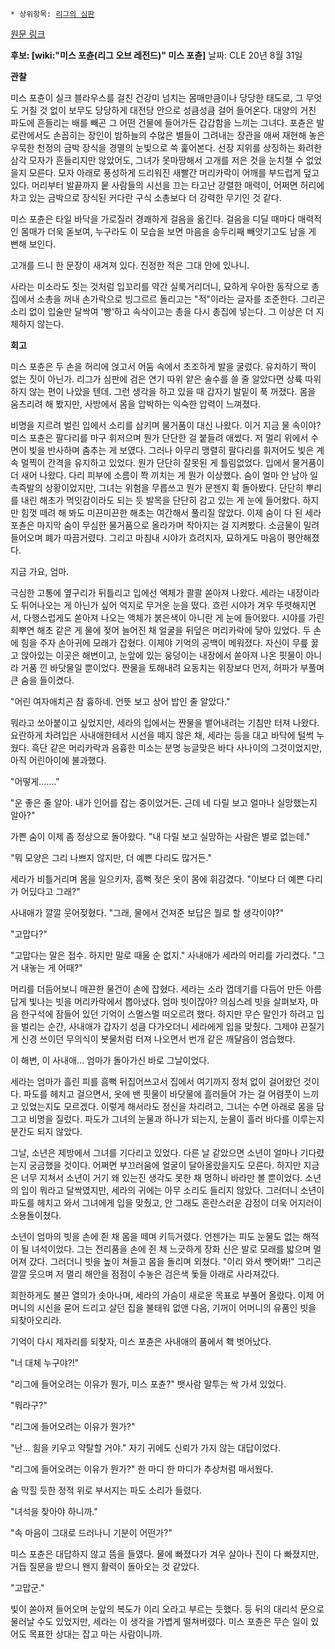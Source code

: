  * 상위항목: [[리그의 심판]]

[http://na.leagueoflegends.com/board/showthread.php?t=233054 원문 링크]

'''후보: [wiki:"미스 포츈(리그 오브 레전드)" 미스 포츈]'''
날짜: CLE 20년 8월 31일

'''관찰'''

미스 포츈이 실크 블라우스를 걸친 건강미 넘치는 몸매만큼이나 당당한 태도로, 그 무엇도 거칠 것 없이 보무도 당당하게 대전당 안으로 성큼성큼 걸어 들어온다. 대양의 거친 파도에 흔들리는 배를 빼곤 그 어떤 건물에 들어가든 갑갑함을 느끼는 그녀다. 포츈은 발로란에서도 손꼽히는 장인이 밤하늘의 수많은 별들이 그려내는 장관을 애써 재현해 놓은 우묵한 천정의 금박 장식을 경멸의 눈빛으로 쓱 훑어본다. 선장 지위를 상징하는 화려한 삼각 모자가 흔들리지만 않았어도, 그녀가 못마땅해서 고개를 저은 것을 눈치챌 수 없었을지 모른다. 모자 아래로 풍성하게 드리워진 새빨간 머리카락이 어깨를 부드럽게 덮고 있다. 머리부터 발끝까지 뭍 사람들의 시선을 끄는 타고난 강렬한 매력이, 어쩌면 허리에 차고 있는 금박으로 장식된 커다란 구식 소총보다 더 강력한 무기인 것 같다. 

미스 포츈은 타일 바닥을 가로질러 경쾌하게 걸음을 옮긴다. 걸음을 디딜 때마다 매력적인 몸매가 더욱 돋보여, 누구라도 이 모습을 보면 마음을 송두리째 빼앗기고도 남을 게 뻔해 보인다. 

고개를 드니 한 문장이 새겨져 있다. 진정한 적은 그대 안에 있나니. 

사라는 미소라도 짓는 것처럼 입꼬리를 약간 실룩거리더니, 묘하게 우아한 동작으로 총집에서 소총을 꺼내 손가락으로 빙그르르 돌리고는 "적"이라는 글자를 조준한다. 그리곤 소리 없이 입술만 달싹여 '빵'하고 속삭이고는 총을 다시 총집에 넣는다. 그 이상은 더 지체하지 않는다. 

'''회고'''

미스 포츈은 두 손을 허리에 얹고서 어둠 속에서 초조하게 발을 굴렀다. 유치하기 짝이 없는 짓이 아닌가. 리그가 심판에 검은 연기 따위 얕은 술수를 쓸 줄 알았다면 상륙 따위 하지 않는 편이 나았을 텐데. 그런 생각을 하고 있을 때 갑자기 발밑이 푹 꺼졌다. 몸을 움츠리려 해 봤지만, 사방에서 몸을 압박하는 익숙한 압력이 느껴졌다. 

비명을 지르려 벌린 입에서 소리를 삼키며 물거품이 대신 나왔다. 이거 지금 물 속이야? 미스 포츈은 팔다리를 마구 휘저으며 뭔가 단단한 걸 붙들려 애썼다. 저 멀리 위에서 수면이 빛을 반사하며 춤추는 게 보였다. 그러나 아무리 맹렬히 팔다리를 휘저어도 빛은 계속 멀찍이 간격을 유지하고 있었다. 뭔가 단단히 잘못된 게 틀림없었다. 입에서 물거품이 더 새어 나왔다. 다리 피부에 소름이 쫙 끼치는 게 뭔가 이상했다. 숨이 얼마 안 남아 일촉즉발의 상황이었지만, 그녀는 위험을 무릅쓰고 뭔가 문젠지 휙 돌아봤다. 단단히 뿌리를 내린 해초가 먹잇감이라도 되는 듯 발목을 단단히 감고 있는 게 눈에 들어왔다. 하지만 힘껏 떼려 해 봐도 미끈미끈한 해초는 여간해서 풀리질 않았다. 이제 숨이 다 된 세라 포츈은 마지막 숨이 무심한 물거품으로 올라가며 작아지는 걸 지켜봤다. 소금물이 밀려 들어오며 폐가 따끔거렸다. 그리고 마침내 시야가 흐려지자, 묘하게도 마음이 평안해졌다. 

지금 가요, 엄마. 

극심한 고통에 옆구리가 뒤틀리고 입에선 액체가 콸콸 쏟아져 나왔다. 세라는 내장이라도 튀어나오는 게 아닌가 싶어 억지로 무거운 눈을 떴다. 흐린 시야가 겨우 뚜렷해지면서, 다행스럽게도 쏟아져 나오는 액체가 붉은색이 아니란 게 눈에 들어왔다. 시야를 가린 희뿌연 해초 같은 게 물에 젖어 늘어진 채 얼굴을 뒤덮은 머리카락에 닿아 있었다. 두 손에 힘을 주자 손아귀에 모래가 잡혔다. 이제야 기억의 공백이 메워졌다. 자신이 무릎 꿇고 앉아있는 이곳은 해변이고, 눈앞에 있는 웅덩이는 내장에서 쏟아져 나온 핏물이 아니라 거품 낀 바닷물일 뿐이었다. 짠물을 토해내려 요동치는 위장보다 먼저, 허파가 부풀며 큰 숨을 들이켰다. 

"어린 여자애치곤 참 흉하네. 언뜻 보고 상어 밥인 줄 알았다." 

뭐라고 쏘아붙이고 싶었지만, 세라의 입에서는 짠물을 뱉어내려는 기침만 터져 나왔다. 요란하게 차려입은 사내애한테서 시선을 떼지 않은 채, 세라는 등을 대고 바닥에 털썩 누웠다. 흑단 같은 머리카락과 음흉한 미소는 분명 능글맞은 바다 사나이의 그것이었지만, 아직 어린아이에 불과했다. 

"어떻게……." 

"운 좋은 줄 알아. 내가 인어를 잡는 중이었거든. 근데 네 다릴 보고 얼마나 실망했는지 알아?" 

가쁜 숨이 이제 좀 정상으로 돌아왔다. "내 다릴 보고 실망하는 사람은 별로 없는데."

"뭐 모양은 그리 나쁘지 않지만, 더 예쁜 다리도 많거든." 

세라가 비틀거리며 몸을 일으키자, 흠뻑 젖은 옷이 몸에 휘감겼다. "이보다 더 예쁜 다리가 어딨다고 그래?" 

사내애가 깔깔 웃어젖혔다. "그래, 물에서 건져준 보답은 뭘로 할 생각이야?" 

"고맙다?" 

"고맙다는 말은 접수. 하지만 말로 때울 순 없지." 사내애가 세라의 머리를 가리켰다. "그거 내놓는 게 어때?" 

머리를 더듬어보니 매끈한 물건이 손에 잡혔다. 세라는 소라 껍데기를 다듬어 만든 아름답게 빛나는 빗을 머리카락에서 뽑아냈다. 엄마 빗이잖아? 의심스레 빗을 살펴보자, 마음 한구석에 잠들어 있던 기억이 스멀스멀 떠오르려 했다. 하지만 무슨 말인가 하려고 입을 벌리는 순간, 사내애가 갑자기 성큼 다가오더니 세라에게 입을 맞췄다. 그제야 끈질기게 신경 쓰이던 무의식이 봇물처럼 터져 나오면서 번개 같은 깨달음이 엄습했다. 

이 해변, 이 사내애… 엄마가 돌아가신 바로 그날이었다. 

세라는 엄마가 흘린 피를 흠뻑 뒤집어쓰고서 집에서 여기까지 정처 없이 걸어왔던 것이다. 파도를 헤치고 걸으면서, 옷에 밴 핏물이 바닷물에 흘러들어 가는 걸 어렴풋이 느끼고 있었는지도 모르겠다. 이렇게 해서라도 정신을 차리려고, 그녀는 수면 아래로 몸을 담그고 비명을 질렀다. 파도가 그녀의 눈물과 하나가 되는지, 눈물이 흘러 바다를 이루는지 분간도 되지 않았다. 

그날, 소년은 제방에서 그녀를 기다리고 있었다. 다른 날 같았으면 소년이 얼마나 기다렸는지 궁금했을 것이다. 어쩌면 부끄러움에 얼굴이 달아올랐을지도 모른다. 하지만 지금은 너무 지쳐서 소년이 거기 왜 있는진 생각도 못한 채 멍하니 바라만 볼 뿐이었다. 소년의 입이 뭐라고 달싹였지만, 세라의 귀에는 아무 소리도 들리지 않았다. 그러더니 소년이 파도를 헤치고 와서 그녀에게 입을 맞췄고, 안 그래도 혼란스러운 감정이 더욱 어지러이 소용돌이쳤다. 

소년이 엄마의 빗을 손에 쥔 채 몸을 떼며 키득거렸다. 언젠가는 피도 눈물도 없는 해적이 될 녀석이었다. 그는 전리품을 손에 쥔 채 느긋하게 장화 신은 발로 모래를 밟으며 멀어져 갔다. 그러더니 빗을 높이 쳐들고 몸을 돌리며 외쳤다. "이리 와서 뺏어봐!" 그리곤 깔깔 웃으며 저 멀리 해안을 점점이 수놓은 검은색 돛들 아래로 사라져갔다. 

희한하게도 불끈 열의가 솟아나며, 세라의 가슴이 새로운 목표로 부풀어 올랐다. 이제 어머니의 시신을 묻어 드리고 살던 집을 불태워 없앤 다음, 기꺼이 어머니의 유품인 빗을 되찾아오리라. 

기억이 다시 제자리를 되찾자, 미스 포츈은 사내애의 품에서 홱 벗어났다. 

"너 대체 누구야?!" 

"리그에 들어오려는 이유가 뭔가, 미스 포츈?" 뱃사람 말투는 싹 가셔 있었다.

"뭐라구?" 

"리그에 들어오려는 이유가 뭔가?" 

"난… 힘을 키우고 약탈할 거야." 자기 귀에도 신뢰가 가지 않는 대답이었다. 

"리그에 들어오려는 이유가 뭔가?" 한 마디 한 마디가 추상처럼 매서웠다. 

숨 막힐 듯한 정적 위로 부서지는 파도 소리가 들렸다. 

"녀석을 찾아야 하니까." 

"속 마음이 그대로 드러나니 기분이 어떤가?" 

미스 포츈은 대답하지 않고 뜸을 들였다. 물에 빠졌다가 겨우 살아나 진이 다 빠졌지만, 거듭 질문을 받으니 왠지 활력이 돌아오는 것 같았다. 

"고맙군." 

빛이 쏟아져 들어오며 눈앞의 복도가 이리 오라고 부르는 듯했다. 등 뒤의 대리석 문으로 물러날 수도 있었지만, 세라는 이 생각을 가볍게 떨쳐버렸다. 미스 포츈은 무슨 일이 있어도 목표한 상대는 잡고 마는 사람이니까. 

